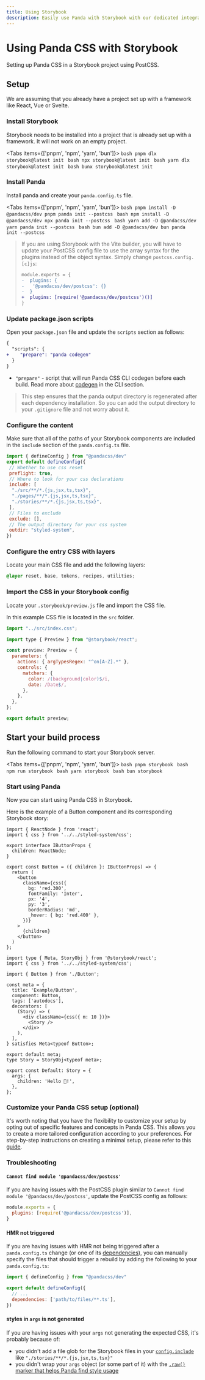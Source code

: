 ```yaml
---
title: Using Storybook
description: Easily use Panda with Storybook with our dedicated integration.
---
```


# Using Panda CSS with Storybook

Setting up Panda CSS in a Storybook project using PostCSS.

## Setup

We are assuming that you already have a project set up with a framework like React, Vue or Svelte.

<Steps>

### Install Storybook

Storybook needs to be installed into a project that is already set up with a framework. It will not work on an empty project.

<Tabs items={['pnpm', 'npm', 'yarn', 'bun']}>
  <Tab>
    ```bash
    pnpm dlx storybook@latest init
    ```
  </Tab>
  <Tab>
    ```bash
    npx storybook@latest init
    ```
  </Tab>
  <Tab>
    ```bash
    yarn dlx storybook@latest init
    ```
  </Tab>
  <Tab>
    ```bash
    bunx storybook@latest init
    ```
  </Tab>
</Tabs>

### Install Panda

Install panda and create your `panda.config.ts` file.

<Tabs items={['pnpm', 'npm', 'yarn', 'bun']}>
  <Tab>
    ```bash
    pnpm install -D @pandacss/dev
    pnpm panda init --postcss
    ```
  </Tab>
  <Tab>
    ```bash
    npm install -D @pandacss/dev
    npx panda init --postcss
    ```
  </Tab>
  <Tab>
    ```bash
    yarn add -D @pandacss/dev
    yarn panda init --postcss
    ```
  </Tab>
  <Tab>
    ```bash
    bun add -D @pandacss/dev
    bun panda init --postcss
    ```
  </Tab>
</Tabs>

> If you are using Storybook with the Vite builder, you will have to update your
> PostCSS config file to use the array syntax for the plugins instead of the
> object syntax.
> Simply change `postcss.config.[c]js`:
>
> ```diff {3} filename="postcss.config.js"
> module.exports = {
> -  plugins: {
> -   '@pandacss/dev/postcss': {}
> -  }
> +  plugins: [require('@pandacss/dev/postcss')()]
> }
> ```

### Update package.json scripts

  Open your `package.json` file and update the `scripts` section as follows:

```diff {3} filename="web/package.json"
{
  "scripts": {
+    "prepare": "panda codegen"
  }
}
```

- `"prepare"` - script that will run Panda CSS CLI codegen before each build. Read more about [codegen](/docs/references/cli#panda-codegen) in the CLI section.

> This step ensures that the panda output directory is regenerated after each dependency installation. So you can add the output directory to your `.gitignore` file and not worry about it.

### Configure the content

Make sure that all of the paths of your Storybook components are included in the `include` section of the `panda.config.ts` file.

```js {9} filename="panda.config.ts"
import { defineConfig } from "@pandacss/dev"
export default defineConfig({
 // Whether to use css reset
 preflight: true,
 // Where to look for your css declarations
 include: [
  "./src/**/*.{js,jsx,ts,tsx}",
  "./pages/**/*.{js,jsx,ts,tsx}",
  "./stories/**/*.{js,jsx,ts,tsx}",
 ],
 // Files to exclude
 exclude: [],
 // The output directory for your css system
 outdir: "styled-system",
})
```
### Configure the entry CSS with layers

Locate your main CSS file and add the following layers:

```css filename="src/index.css"
@layer reset, base, tokens, recipes, utilities;
```

### Import the CSS in your Storybook config

Locate your `.storybook/preview.js` file and import the CSS file.

In this example CSS file is located in the `src` folder.

```js {1} filename=".storybook/preview.js"
import "../src/index.css";

import type { Preview } from "@storybook/react";

const preview: Preview = {
  parameters: {
    actions: { argTypesRegex: "^on[A-Z].*" },
    controls: {
      matchers: {
        color: /(background|color)$/i,
        date: /Date$/,
      },
    },
  },
};

export default preview;
```

## Start your build process

Run the following command to start your Storybook server.

<Tabs items={['pnpm', 'npm', 'yarn', 'bun']}>
  <Tab>
    ```bash
    pnpm storybook
    ```
  </Tab>
  <Tab>
    ```bash
    npm run storybook
    ```
  </Tab>
  <Tab>
    ```bash
    yarn storybook
    ```
  </Tab>
  <Tab>
    ```bash
    bun storybook
    ```
  </Tab>
</Tabs>

### Start using Panda

Now you can start using Panda CSS in Storybook.

Here is the example of a Button component and its corresponding Storybook story:

```tsx filename="src/stories/Button.tsx"
import { ReactNode } from 'react';
import { css } from '../../styled-system/css';

export interface IButtonProps {
  children: ReactNode;
}

export const Button = ({ children }: IButtonProps) => {
  return (
    <button
      className={css({
        bg: 'red.300',
        fontFamily: 'Inter',
        px: '4',
        py: '3',
        borderRadius: 'md',
        _hover: { bg: 'red.400' },
      })}
    >
      {children}
    </button>
  )
};
```

```tsx filename="src/stories/Button.stories.tsx"
import type { Meta, StoryObj } from '@storybook/react';
import { css } from '../../styled-system/css';

import { Button } from './Button';

const meta = {
  title: 'Example/Button',
  component: Button,
  tags: ['autodocs'],
  decorators: [
    (Story) => (
      <div className={css({ m: 10 })}>
        <Story />
      </div>
    ),
  ],
} satisfies Meta<typeof Button>;

export default meta;
type Story = StoryObj<typeof meta>;

export const Default: Story = {
  args: {
    children: 'Hello 🐼!',
  },
};
```

### Customize your Panda CSS setup (optional)

It's worth noting that you have the flexibility to customize your setup by opting out of specific features and concepts in Panda CSS. 
This allows you to create a more tailored configuration according to your preferences. 
For step-by-step instructions on creating a minimal setup, please refer to this [guide](/docs/guides/minimal-setup).

</Steps>

### Troubleshooting

#### `Cannot find module '@pandacss/dev/postcss'`

If you are having issues with the PostCSS plugin similar to `Cannot find module '@pandacss/dev/postcss'`,
update the PostCSS config as follows:

```js filename="postcss.config.js"
module.exports = {
  plugins: [require('@pandacss/dev/postcss')],
}
```

#### HMR not triggered

If you are having issues with HMR not being triggered after a `panda.config.ts` change (or one of its [dependencies](/docs/references/config#dependencies)), you can manually specify the files that should trigger a rebuild by adding the following to your `panda.config.ts`:

```js filename="panda.config.ts"
import { defineConfig } from "@pandacss/dev"

export default defineConfig({
  // ...
  dependencies: ['path/to/files/**.ts'],
})
```

#### styles in `args` is not generated

If you are having issues with your `args` not generating the expected CSS, it's probably because of:

- you didn't add a file glob for the Storybook files in your [`config.include`]((/docs/references/config#include)) like `"./stories/**/*.{js,jsx,ts,tsx}"`
- you didn't wrap your `args` object (or some part of it) with the [`.raw()` marker that helps Panda find style usage](https://panda-css.com/docs/guides/dynamic-styling#alternative)

